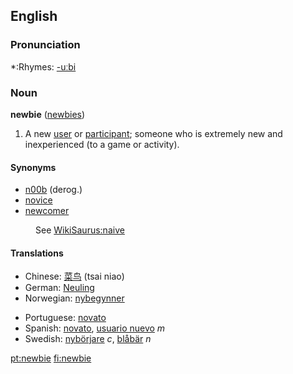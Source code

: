 ==English==

===Pronunciation===
*:Rhymes: [[Rhymes:English:-uːbi|-uːbi]]

===Noun===
'''newbie''' ([[newbies]])

#{{slang}} A new [[user]] or [[participant]]; someone who is extremely new and inexperienced (to a game or activity).

====Synonyms====

*[[n00b]] (derog.)
*[[novice]]
*[[newcomer]]
:See [[WikiSaurus:naive]]

====Translations====
{{top}}
*Chinese: [[菜鸟]] (tsai niao)
*German: [[Neuling]]
*Norwegian: [[nybegynner]]

{{mid}}
*Portuguese: [[novato]]
*Spanish: [[novato]], [[usuario nuevo]] ''m''
*Swedish: [[nybörjare]] ''c'', [[blåbär]] ''n''
{{bottom}}

[[pt:newbie]]
[[fi:newbie]]